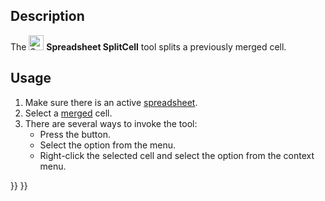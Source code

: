 <languages/>

{{Docnav
|[[Spreadsheet_MergeCells|MergeCells]]
|[[Spreadsheet_AlignLeft|AlignLeft]]
|[[Spreadsheet_Workbench|Spreadsheet]]
|IconL=Spreadsheet_MergeCells.svg
|IconR=Spreadsheet_AlignLeft.svg
|IconC=Workbench_Spreadsheet.svg
}}

{{GuiCommand
|Name=Spreadsheet SplitCell
|MenuLocation=Spreadsheet → Split Cell
|Workbenches=[[Spreadsheet_Workbench|Spreadsheet]]
|Version=0.17
}}

==Description==

The [[File:Spreadsheet_SplitCell.svg|24px]] '''Spreadsheet SplitCell''' tool splits a previously merged cell.

==Usage==

# Make sure there is an active [[Spreadsheet_CreateSheet|spreadsheet]].
# Select a [[Spreadsheet_MergeCells|merged]] cell.
# There are several ways to invoke the tool:
#* Press the {{Button|[[File:Spreadsheet_SplitCell.svg|16px]] [[Spreadsheet_SplitCell|Split Cell]]}} button.
#* Select the {{MenuCommand|Spreadsheet → [[File:Spreadsheet_SplitCell.svg|16px]] Split Cell}} option from the menu.
#* Right-click the selected cell and select the {{MenuCommand|[[File:Spreadsheet_SplitCell.svg|16px]] Split Cell}} option from the context menu.


{{Docnav
|[[Spreadsheet_MergeCells|MergeCells]]
|[[Spreadsheet_AlignLeft|AlignLeft]]
|[[Spreadsheet_Workbench|Spreadsheet]]
|IconL=Spreadsheet_MergeCells.svg
|IconR=Spreadsheet_AlignLeft.svg
|IconC=Workbench_Spreadsheet.svg
}}

{{Spreadsheet_Tools_navi{{#translation:}}}}
{{Userdocnavi{{#translation:}}}}